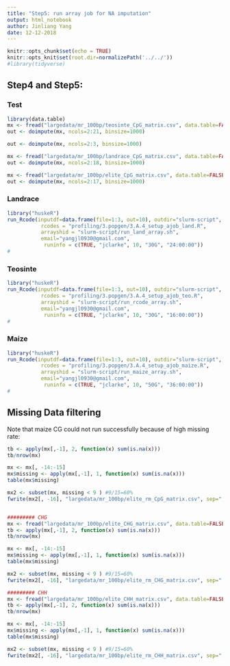 ```yaml
---
title: "Step5: run array job for NA imputation"
output: html_notebook
author: Jinliang Yang
date: 12-12-2018
---
```



```r
knitr::opts_chunk$set(echo = TRUE) 
knitr::opts_knit$set(root.dir=normalizePath('../../')) 
#library(tidyverse)
```

## Step4 and Step5: 


### Test
```r
library(data.table)
mx <- fread("largedata/mr_100bp/teosinte_CpG_matrix.csv", data.table=FALSE)
out <- doimpute(mx, ncols=2:21, binsize=1000)

out <- doimpute(mx, ncols=2:3, binsize=1000)

mx <- fread("largedata/mr_100bp/landrace_CpG_matrix.csv", data.table=FALSE)
out <- doimpute(mx, ncols=2:18, binsize=1000)

mx <- fread("largedata/mr_100bp/elite_CpG_matrix.csv", data.table=FALSE)
out <- doimpute(mx, ncols=2:17, binsize=1000)

```

### Landrace
```r
library("huskeR")
run_Rcode(inputdf=data.frame(file=1:3, out=10), outdir="slurm-script", cmdno = 1, 
           rcodes = "profiling/3.popgen/3.A.4_setup_ajob_land.R",
           arrayshid = "slurm-script/run_land_array.sh",
           email="yangjl0930@gmail.com", 
            runinfo = c(TRUE, "jclarke", 10, "30G", "24:00:00"))
#
```



### Teosinte
```r
library("huskeR")
run_Rcode(inputdf=data.frame(file=1:3, out=10), outdir="slurm-script", cmdno = 1, 
           rcodes = "profiling/3.popgen/3.A.4_setup_ajob_teo.R",
           arrayshid = "slurm-script/run_rcode_array.sh",
           email="yangjl0930@gmail.com", 
            runinfo = c(TRUE, "jclarke", 10, "30G", "16:00:00"))
#
```



### Maize
```r
library("huskeR")
run_Rcode(inputdf=data.frame(file=1:3, out=10), outdir="slurm-script", cmdno = 1, 
           rcodes = "profiling/3.popgen/3.A.4_setup_ajob_maize.R",
           arrayshid = "slurm-script/run_maize_array.sh",
           email="yangjl0930@gmail.com", 
            runinfo = c(TRUE, "jclarke", 10, "50G", "36:00:00"))
#
```


## Missing Data filtering

Note that maize CG could not run successfully because of high missing rate:


```r

tb <- apply(mx[,-1], 2, function(x) sum(is.na(x)))
tb/nrow(mx)

mx <- mx[, -14:-15]
mx$missing <- apply(mx[,-1], 1, function(x) sum(is.na(x)))
table(mx$missing)

mx2 <- subset(mx, missing < 9 ) #9/15=60%
fwrite(mx2[, -16], "largedata/mr_100bp/elite_rm_CpG_matrix.csv", sep=",", row.names=FALSE, quote=FALSE)


######### CHG
mx <- fread("largedata/mr_100bp/elite_CHG_matrix.csv", data.table=FALSE)
tb <- apply(mx[,-1], 2, function(x) sum(is.na(x)))
tb/nrow(mx)

mx <- mx[, -14:-15]
mx$missing <- apply(mx[,-1], 1, function(x) sum(is.na(x)))
table(mx$missing)

mx2 <- subset(mx, missing < 9 ) #9/15=60%
fwrite(mx2[, -16], "largedata/mr_100bp/elite_rm_CHG_matrix.csv", sep=",", row.names=FALSE, quote=FALSE)

######### CHH
mx <- fread("largedata/mr_100bp/elite_CHH_matrix.csv", data.table=FALSE)
tb <- apply(mx[,-1], 2, function(x) sum(is.na(x)))
tb/nrow(mx)

mx <- mx[, -14:-15]
mx$missing <- apply(mx[,-1], 1, function(x) sum(is.na(x)))
table(mx$missing)

mx2 <- subset(mx, missing < 9 ) #9/15=60%
fwrite(mx2[, -16], "largedata/mr_100bp/elite_rm_CHH_matrix.csv", sep=",", row.names=FALSE, quote=FALSE)

```











